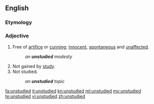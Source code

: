 ==English==

===Etymology===
{{prefix|un|studied}}

===Adjective===
{{en-adj}}

# Free of [[artifice]] or [[cunning]]; [[innocent]], [[spontaneous]] and [[unaffected]].
#: ''an '''unstudied''' modesty''
# Not gained by [[study]].
# Not studied.
#: ''an '''unstudied''' topic''

[[fa:unstudied]]
[[it:unstudied]]
[[kn:unstudied]]
[[ml:unstudied]]
[[my:unstudied]]
[[te:unstudied]]
[[vi:unstudied]]
[[zh:unstudied]]